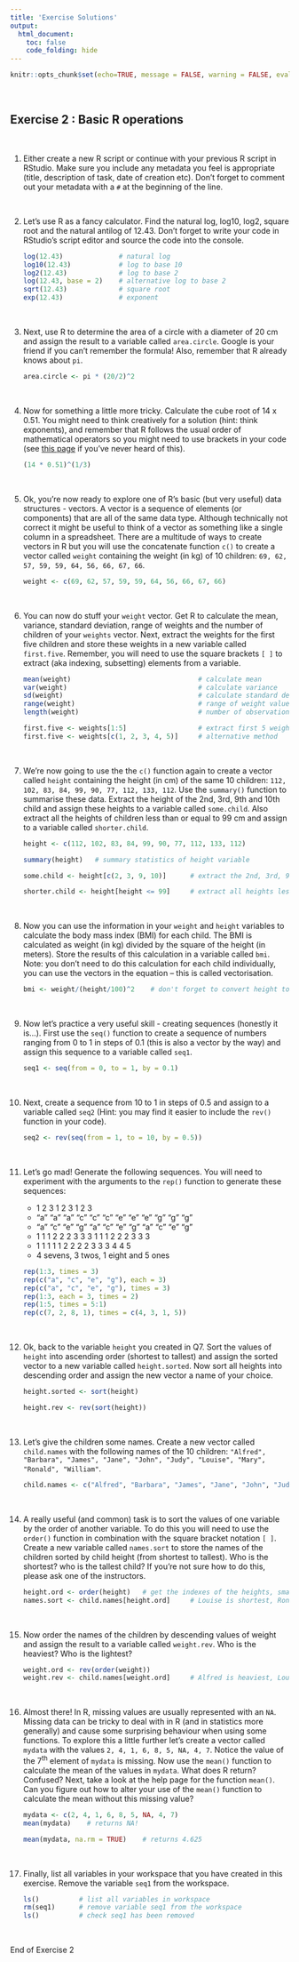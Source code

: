 ```yaml
---
title: 'Exercise Solutions'
output: 
  html_document:
    toc: false
    code_folding: hide
---
```



```r
knitr::opts_chunk$set(echo=TRUE, message = FALSE, warning = FALSE, eval = FALSE, cache = FALSE)
```

\  

## Exercise 2 : Basic R operations

\  

1. Either create a new R script or continue with your previous R script in RStudio. Make sure you include any metadata you feel is appropriate (title, description of task, date of creation etc). Don't forget to comment out your metadata with a ```#``` at the beginning of the line. 

\  

2. Let's use R as a fancy calculator. Find the natural log, log10, log2, square root and the natural antilog of 12.43. Don't forget to write your code in RStudio's script editor and source the code into the console.

    ```r
    log(12.43)              # natural log
    log10(12.43)            # log to base 10
    log2(12.43)             # log to base 2
    log(12.43, base = 2)    # alternative log to base 2
    sqrt(12.43)             # square root
    exp(12.43)              # exponent
    ```

\  

3. Next, use R to determine the area of a circle with a diameter of 20 cm and assign the result to a variable called ```area.circle```. Google is your friend if you can't remember the formula! Also, remember that R already knows about ```pi```.

    ```r
    area.circle <- pi * (20/2)^2
    ```

\  

4. Now for something a little more tricky. Calculate the cube root of 14 x 0.51. You might need to think creatively for a solution (hint: think exponents), and remember that R follows the usual order of mathematical operators so you might need to use brackets in your code (see [this page ](https://en.wikipedia.org/wiki/Order_of_operations) if you've never heard of this). 

    ```r
    (14 * 0.51)^(1/3)
    ```

\  

5. Ok, you're now ready to explore one of R's basic (but very useful) data structures - vectors. A vector is a sequence of elements (or components) that are all of the same data type. Although technically not correct it might be useful to think of a vector as something like a single column in a spreadsheet. There are a multitude of ways to create vectors in R but you will use the concatenate function ```c()``` to create a vector called ```weight``` containing the weight (in kg) of 10 children: ```69, 62, 57, 59, 59, 64, 56, 66, 67, 66```. 

    ```r
    weight <- c(69, 62, 57, 59, 59, 64, 56, 66, 67, 66)
    ```

\  

6. You can now do stuff your ```weight``` vector. Get R to calculate the mean, variance, standard deviation, range of weights and the number of children of your ```weights``` vector. Next, extract the weights for the first five children and store these weights in a new variable called ```first.five```. Remember, you will need to use the square brackets ```[ ]``` to extract (aka indexing, subsetting) elements from a variable.

    ```r
    mean(weight)                                # calculate mean 
    var(weight)                                 # calculate variance
    sd(weight)                                  # calculate standard deviation
    range(weight)                               # range of weight values
    length(weight)                              # number of observations
    
    first.five <- weights[1:5]                  # extract first 5 weight values
    first.five <- weights[c(1, 2, 3, 4, 5)]     # alternative method
    ```

\  

7. We're now going to use the the ```c()``` function again to create a vector called ```height``` containing the height (in cm) of the same 10 children: ```112, 102, 83, 84, 99, 90, 77, 112, 133, 112```. Use the ```summary()``` function to summarise these data. Extract the height of the 2nd, 3rd, 9th and 10th child and assign these heights to a variable called ```some.child```. Also extract all the heights of children less than or equal to 99 cm and assign to a variable called ```shorter.child```.

    ```r
    height <- c(112, 102, 83, 84, 99, 90, 77, 112, 133, 112)
    
    summary(height)   # summary statistics of height variable
    
    some.child <- height[c(2, 3, 9, 10)]      # extract the 2nd, 3rd, 9th, 10th height
    
    shorter.child <- height[height <= 99]     # extract all heights less than or equal to 99
    ```

\  

8. Now you can use the information in your ```weight``` and ```height``` variables to calculate the body mass index (BMI) for each child. The BMI is calculated as weight (in kg) divided by the square of the height (in meters). Store the results of this calculation in a variable called ```bmi```. Note: you don’t need to do this calculation for each child individually, you can use the vectors in the equation  – this is called vectorisation.

    ```r
    bmi <- weight/(height/100)^2    # don't forget to convert height to meters
    ```

\  

9. Now let's practice a very useful skill - creating sequences (honestly it is...). First use the ```seq()``` function to create a sequence of numbers ranging from 0 to 1 in steps of 0.1 (this is also a vector by the way) and assign this sequence to a variable called ```seq1```.

    ```r
    seq1 <- seq(from = 0, to = 1, by = 0.1)
    ```

\  

10.	Next, create a sequence from 10 to 1 in steps of 0.5 and assign to a variable called ```seq2``` (Hint: you may find it easier to include the ```rev()``` function in your code).

    ```r
    seq2 <- rev(seq(from = 1, to = 10, by = 0.5))
    ```

\  

11.	Let's go mad! Generate the following sequences. You will need to experiment with the arguments to the ```rep()``` function to generate these sequences:

    + 1 2 3 1 2 3 1 2 3
    + "a" "a" "a" "c" "c" "c" "e" "e" "e" "g" "g" "g"
    + "a" "c" "e" "g" "a" "c" "e" "g" "a" "c" "e" "g"
    + 1 1 1 2 2 2 3 3 3 1 1 1 2 2 2 3 3 3
    + 1 1 1 1 1 2 2 2 2 3 3 3 4 4 5
    + 4 sevens, 3 twos, 1 eight and 5 ones

    ```r
    rep(1:3, times = 3)
    rep(c("a", "c", "e", "g"), each = 3)
    rep(c("a", "c", "e", "g"), times = 3)
    rep(1:3, each = 3, times = 2)
    rep(1:5, times = 5:1)
    rep(c(7, 2, 8, 1), times = c(4, 3, 1, 5))
    ```

\  

12.	Ok, back to the variable ```height``` you created in Q7. Sort the values of ```height``` into ascending order (shortest to tallest) and assign the sorted vector to a new variable called ```height.sorted```. Now sort all heights into descending order and assign the new vector a name of your choice.

    ```r
    height.sorted <- sort(height)
    
    height.rev <- rev(sort(height))
    
    ```

\  

13. Let's give the children some names. Create a new vector called ```child.names``` with the following names of the 10 children: ```"Alfred", "Barbara", "James", "Jane", "John", "Judy", "Louise", "Mary", "Ronald", "William"```. 

    ```r
    child.names <- c("Alfred", "Barbara", "James", "Jane", "John", "Judy", "Louise", "Mary", "Ronald", "William")
    ```

\  

14. A really useful (and common) task is to sort the values of one variable by the order of another variable. To do this you will need to use the ```order()``` function in combination with the square bracket notation ```[ ]```.  Create a new variable called ```names.sort``` to store the names of the children sorted by child height (from shortest to tallest). Who is the shortest? who is the tallest child? If you're not sure how to do this, please ask one of the instructors.

    ```r
    height.ord <- order(height)   # get the indexes of the heights, smallest to tallest
    names.sort <- child.names[height.ord]     # Louise is shortest, Ronald is tallest
    ```

\  

15. Now order the names of the children by descending values of weight and assign the result to a variable called ```weight.rev```. Who is the heaviest? Who is the lightest?

    ```r
    weight.ord <- rev(order(weight))
    weight.rev <- child.names[weight.ord]     # Alfred is heaviest, Louise is lightest
    ```

\  

16. Almost there! In R, missing values are usually represented with an ```NA```. Missing data can be tricky to deal with in R (and in statistics more generally) and cause some surprising behaviour when using some functions. To explore this a little further let's create a vector called ```mydata``` with the values ```2, 4, 1, 6, 8, 5, NA, 4, 7```. Notice the value of the 7^th^ element of ```mydata``` is missing. Now use the ```mean()``` function to calculate the mean of the values in ```mydata```. What does R return? Confused? Next, take a look at the help page for the function ```mean()```. Can you figure out how to alter your use of the ```mean()``` function to calculate the mean without this missing value? 

    ```r
    mydata <- c(2, 4, 1, 6, 8, 5, NA, 4, 7)
    mean(mydata)    # returns NA!
    
    mean(mydata, na.rm = TRUE)    # returns 4.625
    ```

\  

17. Finally, list all variables in your workspace that you have created in this exercise. Remove the variable ```seq1``` from the workspace. 

    ```r
    ls()          # list all variables in workspace
    rm(seq1)      # remove variable seq1 from the workspace
    ls()          # check seq1 has been removed
    ```

\  

End of Exercise 2 